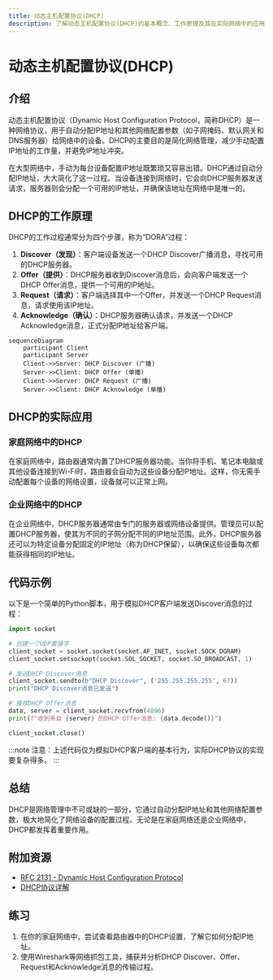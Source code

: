 ```yaml
---
title: 动态主机配置协议(DHCP)
description: 了解动态主机配置协议(DHCP)的基本概念、工作原理及其在实际网络中的应用。
---
```


# 动态主机配置协议(DHCP)

## 介绍

动态主机配置协议（Dynamic Host Configuration Protocol，简称DHCP）是一种网络协议，用于自动分配IP地址和其他网络配置参数（如子网掩码、默认网关和DNS服务器）给网络中的设备。DHCP的主要目的是简化网络管理，减少手动配置IP地址的工作量，并避免IP地址冲突。

在大型网络中，手动为每台设备配置IP地址既繁琐又容易出错。DHCP通过自动分配IP地址，大大简化了这一过程。当设备连接到网络时，它会向DHCP服务器发送请求，服务器则会分配一个可用的IP地址，并确保该地址在网络中是唯一的。

## DHCP的工作原理

DHCP的工作过程通常分为四个步骤，称为“DORA”过程：

1. **Discover（发现）**：客户端设备发送一个DHCP Discover广播消息，寻找可用的DHCP服务器。
2. **Offer（提供）**：DHCP服务器收到Discover消息后，会向客户端发送一个DHCP Offer消息，提供一个可用的IP地址。
3. **Request（请求）**：客户端选择其中一个Offer，并发送一个DHCP Request消息，请求使用该IP地址。
4. **Acknowledge（确认）**：DHCP服务器确认请求，并发送一个DHCP Acknowledge消息，正式分配IP地址给客户端。

```mermaid
sequenceDiagram
    participant Client
    participant Server
    Client->>Server: DHCP Discover (广播)
    Server->>Client: DHCP Offer (单播)
    Client->>Server: DHCP Request (广播)
    Server->>Client: DHCP Acknowledge (单播)
```

## DHCP的实际应用

### 家庭网络中的DHCP

在家庭网络中，路由器通常内置了DHCP服务器功能。当你将手机、笔记本电脑或其他设备连接到Wi-Fi时，路由器会自动为这些设备分配IP地址。这样，你无需手动配置每个设备的网络设置，设备就可以正常上网。

### 企业网络中的DHCP

在企业网络中，DHCP服务器通常由专门的服务器或网络设备提供。管理员可以配置DHCP服务器，使其为不同的子网分配不同的IP地址范围。此外，DHCP服务器还可以为特定设备分配固定的IP地址（称为DHCP保留），以确保这些设备每次都能获得相同的IP地址。

## 代码示例

以下是一个简单的Python脚本，用于模拟DHCP客户端发送Discover消息的过程：

```python
import socket

# 创建一个UDP套接字
client_socket = socket.socket(socket.AF_INET, socket.SOCK_DGRAM)
client_socket.setsockopt(socket.SOL_SOCKET, socket.SO_BROADCAST, 1)

# 发送DHCP Discover消息
client_socket.sendto(b"DHCP Discover", ('255.255.255.255', 67))
print("DHCP Discover消息已发送")

# 接收DHCP Offer消息
data, server = client_socket.recvfrom(4096)
print(f"收到来自 {server} 的DHCP Offer消息: {data.decode()}")

client_socket.close()
```

:::note
注意：上述代码仅为模拟DHCP客户端的基本行为，实际DHCP协议的实现要复杂得多。
:::

## 总结

DHCP是网络管理中不可或缺的一部分，它通过自动分配IP地址和其他网络配置参数，极大地简化了网络设备的配置过程。无论是在家庭网络还是企业网络中，DHCP都发挥着重要作用。

## 附加资源

- [RFC 2131 - Dynamic Host Configuration Protocol](https://tools.ietf.org/html/rfc2131)
- [DHCP协议详解](https://www.cnblogs.com/liqinglucky/p/DHCP.html)

## 练习

1. 在你的家庭网络中，尝试查看路由器中的DHCP设置，了解它如何分配IP地址。
2. 使用Wireshark等网络抓包工具，捕获并分析DHCP Discover、Offer、Request和Acknowledge消息的传输过程。